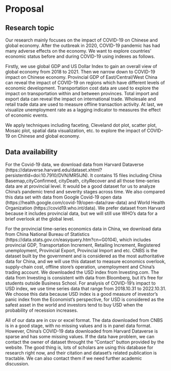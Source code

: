 # Proposal

## Research topic

Our research mainly focuses on the impact of COVID-19 on Chinese and global economy. After the outbreak in 2020, COVID-19 pandemic has had many adverse effects on the economy. We want to explore countries' economic status before and during COVID-19 using indexes as follows. 

Firstly, we use global GDP and US Dollar Index to gain an overall view of global economy from 2018 to 2021. Then we narrow down to COVID-19 impact on Chinese economy. Provincial GDP of East/Central/West China can reveal the impact of COVID-19 on regions which have different levels of economic development. Transportation cost data are used to explore the impact on transportation within and between provinces. Total import and export data can reveal the impact on international trade. Wholesale and retail trade data are used to measure offline transaction activity. At last, we visualize unemployment rate as a lagging indicator to measures the effect of economic events.

We apply techniques including faceting, Cleveland dot plot, scatter plot, Mosaic plot, spatial data visualization, etc. to explore the impact of COVID-19 on Chinese and global economy.

## Data availability

For the Covid-19 data, we download data from Harvard Dataverse (https://dataverse.harvard.edu/dataset.xhtml?persistentId=doi:10.7910/DVN/MR5IJN). It contains 15 files including China Basemap,cityConfirmed, cityDeath,  cityRecover and all those time-series data are at provincial level. It would be a good dataset for us to analyze China's pandemic trend and severity stages across time. We also compared this data set with data from Google Covid-19 open data (https://health.google.com/covid-19/open-data/raw-data) and World Health Organization (https://covid19.who.int/data). We prefer dataset from Harvard because it includes provincial data, but we will still use WHO's data for a brief overlook at the global level.

For the provincial time-series economics data in China, we download data from China National Bureau of Statistics (https://data.stats.gov.cn/easyquery.htm?cn=G0104), which includes provincial GDP, Transportation Increment, Retailing Increment, Registered unemployment, Provincial Export, Provincial Import and etc. CNBS is the dataset built by the government and is considered as the most authoritative data for China, and we will use this dataset to measure economics overlook, supply-chain cost, offline store's operation, unemployment and China's trading account. We downloaded the USD index from Investing.com. The data from Investing is consistent with data from Bloomberg, but it's free for students outside Business School. For analysis of COVID-19's impact to USD index, we use time series data that range from 2018.10.31 to 2022.10.31. We choose this data because USD index is a good measure of investor's panic index from the Economist's perspective, for USD is considered as the safest asset in the world and investors tend to buy USD when the probability of recession increases.

All of our data are in csv or excel format. The data downloaded from CNBS is in a good stage, with no missing values and is in panel data format. However, China's COVID-19 data downloaded from Harvard Dataverse is sparse and has some missing values. If the data have problem, we can contact the owner of dataset throught the "Contact" button provided by the website. The good thing is, lots of scholars are using this database for research right now, and their citation and dataset's related publication is tractable. We can also contact them if we need further academic discussion.